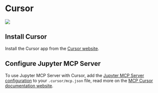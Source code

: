 # Cursor

![](https://assets.datalayer.tech/jupyter-mcp/cursor.png)

## Install Cursor

Install the Cursor app from the [Cursor website](https://www.cursor.com/downloads).

## Configure Jupyter MCP Server

To use Jupyter MCP Server with Cursor, add the [Jupyter MCP Server configuration](/run) to your `.cursor/mcp.json` file, read more on the [MCP Cursor documentation website](https://docs.cursor.com/context/model-context-protocol#configuring-mcp-servers).
